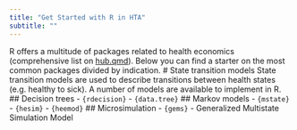 ```yaml
---
title: "Get Started with R in HTA"
subtitle: ""
---
```


R offers a multitude of packages related to health economics (comprehensive list on [hub.qmd](the Hub)). Below you can find a starter on the most common packages divided by indication.
# State transition models
State transition models are used to describe transitions between health states (e.g. healthy to sick). A number of models are available to implement in R.
## Decision trees
- `{rdecision}`
- `{data.tree}`
## Markov models
- `{mstate}`
- `{hesim}`
- `{heemod}`
## Microsimulation
- `{gems}` - Generalized Multistate Simulation Model
